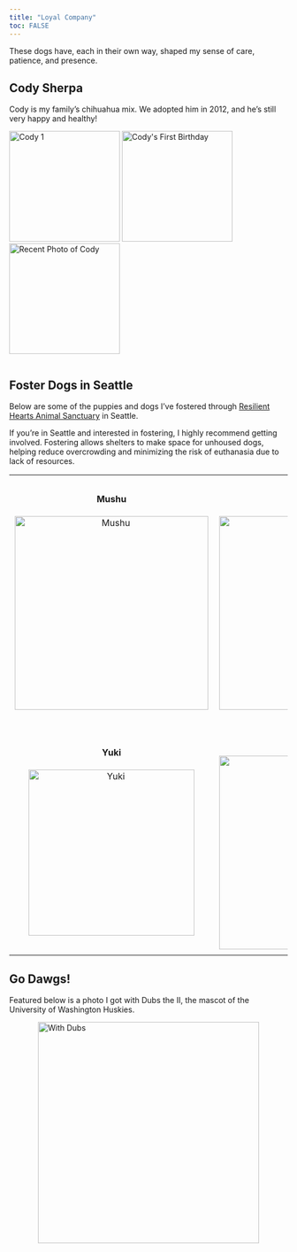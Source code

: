 ```yaml
---
title: "Loyal Company"
toc: FALSE
---
```


These dogs have, each in their own way, shaped my sense of care, patience, and presence.

## Cody Sherpa

Cody is my family's chihuahua mix. We adopted him in 2012, and he's still very happy and healthy!
<div style="display: flex; gap: 10px; align-items: center;">
  <img src="images/cody.jpeg" width="200" alt="Cody 1">
  <img src="images/cody1.jpeg" width="200" alt="Cody's First Birthday">
  <img src="images/lovebug.jpeg" width="200" alt="Recent Photo of Cody">
</div>


## Foster Dogs in Seattle

Below are some of the puppies and dogs I've fostered through [Resilient Hearts Animal Sanctuary](https://resilientheartsanimalsanctuary.org/) in Seattle.

If you're in Seattle and interested in fostering, I highly recommend getting involved. Fostering allows shelters to make space for unhoused dogs, helping reduce overcrowding and minimizing the risk of euthanasia due to lack of resources.


<table style="border: none; background: none;">
  <tr>
    <td style="text-align: center; border: none; padding: 10px;">
      <h4>Mushu</h4>
      <img src="images/mushu.jpeg" alt="Mushu" width="350px">
    </td>
    <td style="text-align: center; border: none; padding: 10px;">
      <h4>Roo</h4>
      <img src="images/roo.jpeg" alt="Roo" width="350px">
    </td>
  </tr>
  <tr>
    <td style="text-align: center; border: none; padding: 10px;">
      <h4>Yuki</h4>
      <img src="images/yuki.jpeg" alt="Yuki" width="300px">
    </td>
    <td style="text-align: center; border: none; padding: 10px;">
      <h4>Pingu</h4>
      <img src="images/pingu.jpeg" alt="Pingu" width="350px">
    </td>
  </tr>
</table>

## Go Dawgs!

Featured below is a photo I got with Dubs the II, the mascot of the University of Washington Huskies.

<img src="images/dubs.jpeg" alt="With Dubs" width="400" style="display: block; margin: 0 auto;">

